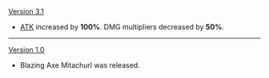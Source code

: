 {{Change History/Header}}
[[Version 3.1]]
* [[ATK]] increased by '''100%'''. DMG multipliers decreased by '''50%'''.
----
[[Version 1.0]]
* Blazing Axe Mitachurl was released.